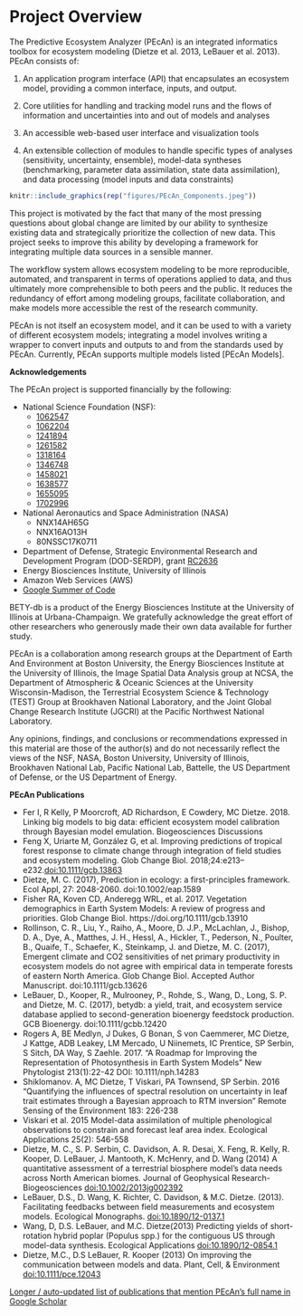 # Project Overview

The Predictive Ecosystem Analyzer (PEcAn) is an integrated informatics toolbox for ecosystem modeling (Dietze et al. 2013, LeBauer et al. 2013). PEcAn consists of: 

1) An application program interface (API) that encapsulates an ecosystem model, providing a common interface, inputs, and output.

2) Core utilities for handling and tracking model runs and the flows of information and uncertainties into and out of models and analyses

3) An accessible web-based user interface and visualization tools

4) An extensible collection of modules to handle specific types of analyses (sensitivity, uncertainty, ensemble), model-data syntheses (benchmarking, parameter data assimilation, state data assimilation), and data processing (model inputs and data constraints)

```r
knitr::include_graphics(rep("figures/PEcAn_Components.jpeg"))
```

This project is motivated by the fact that many of the most pressing questions about global change are limited by our ability to synthesize existing data and strategically prioritize the collection of new data. This project seeks to improve this ability by developing a framework for integrating multiple data sources in a sensible manner.

The workflow system allows ecosystem modeling to be more reproducible, automated, and transparent in terms of operations applied to data, and thus ultimately more comprehensible to both peers and the public. It reduces the redundancy of effort among modeling groups, facilitate collaboration, and make models more accessible the rest of the research community.

PEcAn is not itself an ecosystem model, and it can be used to with a variety of different ecosystem models; integrating a model involves writing a wrapper to convert inputs and outputs to and from the standards used by PEcAn. Currently, PEcAn supports multiple models listed [PEcAn Models].



**Acknowledgements**

The PEcAn project is supported financially by the following:

- National Science Foundation (NSF): 
  - [1062547](https://www.nsf.gov/awardsearch/showAward?AWD_ID=1062547)
  - [1062204](https://www.nsf.gov/awardsearch/showAward?AWD_ID=1062204)
  - [1241894](https://www.nsf.gov/awardsearch/showAward?AWD_ID=1241894)
  - [1261582](https://www.nsf.gov/awardsearch/showAward?AWD_ID=1261582)
  - [1318164](https://www.nsf.gov/awardsearch/showAward?AWD_ID=1318164)
  - [1346748](https://www.nsf.gov/awardsearch/showAward?AWD_ID=1346748)
  - [1458021](https://www.nsf.gov/awardsearch/showAward?AWD_ID=1458021)
  - [1638577](https://www.nsf.gov/awardsearch/showAward?AWD_ID=1638577)
  - [1655095](https://www.nsf.gov/awardsearch/showAward?AWD_ID=1655095)
  - [1702996](https://www.nsf.gov/awardsearch/showAward?AWD_ID=1702996)
- National Aeronautics and Space Administration (NASA)
  - NNX14AH65G
  - NNX16AO13H
  - 80NSSC17K0711
- Department of Defense, Strategic Environmental Research and Development Program (DOD-SERDP), grant [RC2636](https://www.serdp-estcp.org/Program-Areas/Resource-Conservation-and-Resiliency/Infrastructure-Resiliency/Vulnerability-and-Impact-Assessment/RC-2636/RC-2636)
- Energy Biosciences Institute, University of Illinois
- Amazon Web Services (AWS)
- [Google Summer of Code](https://summerofcode.withgoogle.com/organizations/4612291316678656/)

BETY-db is a product of the Energy Biosciences Institute at the University of Illinois at Urbana-Champaign. We gratefully acknowledge the great effort of other researchers who generously made their own data available for further study.

PEcAn is a collaboration among research groups at the Department of Earth And Environment at Boston University, the Energy Biosciences Institute at the University of Illinois, the Image Spatial Data Analysis group at NCSA, the Department of Atmospheric & Oceanic Sciences at the University Wisconsin-Madison, the Terrestrial Ecosystem Science & Technology (TEST) Group at Brookhaven National Laboratory, and the Joint Global Change Research Institute (JGCRI) at the Pacific Northwest National Laboratory.

Any opinions, findings, and conclusions or recommendations expressed in this material are those of the author(s) and do not necessarily reflect the views of the NSF, NASA, Boston University, University of Illinois, Brookhaven National Lab, Pacific National Lab, Battelle, the US Department of Defense, or the US Department of Energy. 

**PEcAn Publications**

* Fer I, R Kelly, P Moorcroft, AD Richardson, E Cowdery, MC Dietze. 2018. Linking big models to big data: efficient ecosystem model calibration through Bayesian model emulation. Biogeosciences Discussions
* Feng X, Uriarte M, González G, et al. Improving predictions of tropical forest response to climate change through integration of field studies and ecosystem modeling. Glob Change Biol. 2018;24:e213–e232.[doi:10.1111/gcb.13863](https://doi.org/10.1111/gcb.13863)
* Dietze, M. C. (2017), Prediction in ecology: a first-principles framework. Ecol Appl, 27: 2048-2060. doi:10.1002/eap.1589 
* Fisher RA, Koven CD, Anderegg WRL, et al. 2017. Vegetation demographics in Earth System Models: A review of progress and priorities. Glob Change Biol. https://doi.org/10.1111/gcb.13910
* Rollinson, C. R., Liu, Y., Raiho, A., Moore, D. J.P., McLachlan, J., Bishop, D. A., Dye, A., Matthes, J. H., Hessl, A., Hickler, T., Pederson, N., Poulter, B., Quaife, T., Schaefer, K., Steinkamp, J. and Dietze, M. C. (2017), Emergent climate and CO2 sensitivities of net primary productivity in ecosystem models do not agree with empirical data in temperate forests of eastern North America. Glob Change Biol. Accepted Author Manuscript. doi:10.1111/gcb.13626
* LeBauer, D., Kooper, R., Mulrooney, P., Rohde, S., Wang, D., Long, S. P. and Dietze, M. C. (2017), betydb: a yield, trait, and ecosystem service database applied to second-generation bioenergy feedstock production. GCB Bioenergy. doi:10.1111/gcbb.12420
* Rogers A, BE Medlyn, J Dukes, G Bonan, S von Caemmerer, MC Dietze, J Kattge, ADB Leakey, LM Mercado, U Niinemets, IC Prentice, SP Serbin, S Sitch, DA Way, S Zaehle. 2017. "A Roadmap for Improving the Representation of Photosynthesis in Earth System Models" New Phytologist 213(1):22-42 DOI: 10.1111/nph.14283
* Shiklomanov. A, MC Dietze, T Viskari, PA Townsend, SP Serbin. 2016 "Quantifying the influences of spectral resolution on uncertainty in leaf trait estimates through a Bayesian approach to RTM inversion" Remote Sensing of the Environment 183: 226-238
* Viskari et al. 2015 Model-data assimilation of multiple phenological observations to constrain and forecast leaf area index. Ecological Applications 25(2): 546-558
* Dietze, M. C., S. P. Serbin, C. Davidson, A. R. Desai, X. Feng, R. Kelly, R. Kooper, D. LeBauer, J. Mantooth, K. McHenry, and D. Wang (2014) A quantitative assessment of a terrestrial biosphere model's data needs across North American biomes. Journal of Geophysical Research-Biogeosciences [doi:10.1002/2013jg002392](http://dx.doi.org/10.1002/2013jg002392)
* LeBauer, D.S., D. Wang, K. Richter, C. Davidson, & M.C. Dietze. (2013). Facilitating feedbacks between field measurements and ecosystem models. Ecological Monographs. [doi:10.1890/12-0137.1](http://dx.doi.org/10.1890/12-0137.1)
* Wang, D, D.S. LeBauer, and M.C. Dietze(2013) Predicting yields of short-rotation hybrid poplar (Populus spp.) for the contiguous US through model-data synthesis. Ecological Applications [doi:10.1890/12-0854.1](http://dx.doi.org/10.1890/12-0854.1)
* Dietze, M.C., D.S LeBauer, R. Kooper (2013) On improving the communication between models and data. Plant, Cell, & Environment [doi:10.1111/pce.12043](http://dx.doi.org/10.1111/pce.12043)

 [Longer / auto-updated list of publications that mention PEcAn's full name in Google Scholar](https://scholar.google.com/scholar?start=0&q="predictive+ecosystem+analyzer+PEcAn")
